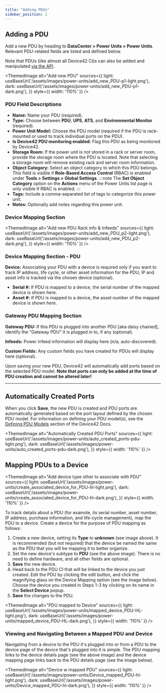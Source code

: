 ```yaml
---
title: "Adding PDUs"
sidebar_position: 2
---
```



## Adding a PDU

Add a new PDU by heading to **DataCenter > Power Units > Power Units**. Relevant PDU-related fields are listed and defined below. 

Note that PDUs (like almost all Device42 CI)s can also be added and manipulated [via the API](https://api.device42.com/#pdu).

<ThemedImage
  alt="Add new PDU"
  sources={{
    light: useBaseUrl('/assets/images/power-units/add_new_PDU-p1-light.png'),
    dark: useBaseUrl('/assets/images/power-units/add_new_PDU-p1-dark.png'),
  }}
  style={{ width: '110%' }}
/>

### PDU Field Descriptions

- **Name:** Name your PDU (required).
- **Type:** Choose between **PDU**, **UPS**, **ATS**, and **Environmental Monitor** (required).
- **Power Unit Model:** Choose the PDU model (required if the PDU is rack-mounted or used to track individual ports on the PDU).
- **Is Device42 PDU monitoring enabled:** Flag this PDU as being monitored by Device42.
- **Storage Room:** If the power unit is not stored in a rack or server room, provide the storage room where the PDU is located. Note that selecting a storage room will remove existing rack and server room information.
- **Object Category:** Select an object category to which this PDU belongs. This field is visible if **Role-Based Access Control** (RBAC) is enabled under **Tools > Settings > Global Settings**.
  :::note
  The **Set Object Category** option on the **Actions** menu of the Power Units list page is only visible if RBAC is enabled.
  :::
- **Tags:** Include a comma-separated list of tags to categorize this power unit.
- **Notes:** Optionally add notes regarding this power unit.

### Device Mapping Section

<ThemedImage
  alt="Add new PDU Rack info & Infeeds"
  sources={{
    light: useBaseUrl('/assets/images/power-units/add_new_PDU_p2-light.png'),
    dark: useBaseUrl('/assets/images/power-units/add_new_PDU_p2-dark.png'),
  }}
  style={{ width: '110%' }}
/>

### Device Mapping Section - PDU

**Device:** Associating your PDU with a device is required only if you want to track IP address, life cycle, or other asset information for the PDU; IP and asset info is tracked via the chosen device (optional).

- **Serial #:** If PDU is mapped to a device, the serial number of the mapped device is shown here.
- **Asset #:** If PDU is mapped to a device, the asset number of the mapped device is shown here.

### Gateway PDU Mapping Section

**Gateway PDU:** If this PDU is plugged into another PDU \[aka daisy chained\], identify the "Gateway PDU" it is plugged in to, if any (optional).

**Infeeds:** Power infeed information will display here (n/a; auto-discovered).

**Custom Fields:** Any custom fields you have created for PDUs will display here (optional).

Upon saving your new PDU, Device42 will automatically add ports based on the selected PDU model. **Note that ports can only be added at the time of PDU creation and cannot be altered later!**

* * *

## Automatically Created Ports

When you click **Save**, the new PDU is created and PDU ports are automatically generated based on the port layout defined by the chosen PDU model. For information on defining your PDU model(s), see the [Defining PDU Models](infrastructure-management/power-units/defining-pdu-models.mdx) section of the Device42 Docs.

<ThemedImage
  alt="Automatically Created PDU Ports"
  sources={{
    light: useBaseUrl('/assets/images/power-units/auto_created_ports-pdu-light.png'),
    dark: useBaseUrl('/assets/images/power-units/auto_created_ports-pdu-dark.png'),
  }}
  style={{ width: '110%' }}
/>

## Mapping PDUs to a Device

<ThemedImage
  alt="Add device type other to associate with PDU"
  sources={{
    light: useBaseUrl('/assets/images/power-units/create_associated_device_for_PDU-hl-light.png'),
    dark: useBaseUrl('/assets/images/power-units/create_associated_device_for_PDU-hl-dark.png'),
  }}
  style={{ width: '110%' }}
/>


To track details about a PDU (for examole, its serial number, asset number, IP address, purchase information, and life-cycle management), map the PDU to a device. Create a device for the purpose of PDU mapping as follows:

1. Create a new device, setting its **Type** to **unknown** (see image above). It is recommended (but not required) that the device be named the same as the PDU that you will be mapping it to better organize.
2. Set the new device's subtype to **PDU** (see the above image). There is no need to define hardware, and all other fields are optional.
3. **Save** the new device.
4. Head back to the PDU CI that will be linked to the device you just created. Edit the PDU by clicking the edit button, and click the magnifying glass on the Device Mapping option (see the image below). Choose the device you created in Steps 1-3 by clicking on its name in the **Select Device** popup.
5. **Save** the changes to the PDU.

<ThemedImage
  alt="PDU mapped to Device"
  sources={{
    light: useBaseUrl('/assets/images/power-units/mapped_device_PDU-HL-light.png'),
    dark: useBaseUrl('/assets/images/power-units/mapped_device_PDU-HL-dark.png'),
  }}
  style={{ width: '110%' }}
/>
    
### Viewing and Navigating Between a Mapped PDU and Device

Navigating from a device to the PDU it's plugged into or from a PDU to the device page of the device that's plugged into it is simple. The PDU mapping links to the device details page (see the above image) and the device mapping page links back to the PDU details page (see the image below).

<ThemedImage
  alt="Device w mapped PDU"
  sources={{
    light: useBaseUrl('/assets/images/power-units/Device_mapped_PDU-hl-light.png'),
    dark: useBaseUrl('/assets/images/power-units/Device_mapped_PDU-hl-dark.png'),
  }}
  style={{ width: '110%' }}
/>
